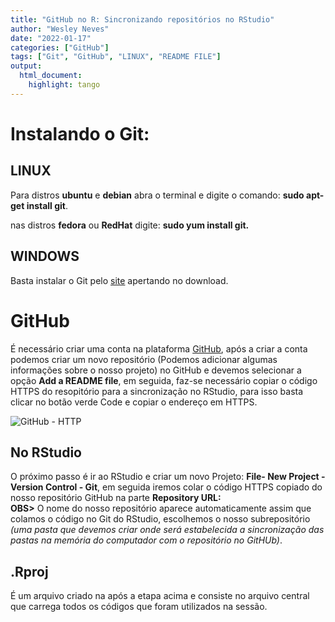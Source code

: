 ```yaml
---
title: "GitHub no R: Sincronizando repositórios no RStudio"
author: "Wesley Neves"
date: "2022-01-17"
categories: ["GitHub"]
tags: ["Git", "GitHub", "LINUX", "README FILE"]
output: 
  html_document:
    highlight: tango
---
```


# Instalando o Git:

## LINUX

Para distros **ubuntu** e **debian** abra o terminal e digite o comando: **sudo apt-get install git**.

nas distros **fedora** ou **RedHat** digite: **sudo yum install git.**

## WINDOWS

Basta instalar o Git pelo [site](https://gitforwindows.org/) apertando no download.

# GitHub

É necessário criar uma conta na plataforma [GitHub](https://github.com/), após a criar a conta podemos criar um novo repositório (Podemos adicionar algumas informações sobre o nosso projeto) no GitHub e devemos selecionar a opção **Add a README file**, em seguida, faz-se necessário copiar o código HTTPS do resopitório para a sincronização no RStudio, para isso basta clicar no botão verde Code e copiar o endereço em HTTPS.

![](/blog/GitHub_files/github.png "GitHub - HTTP")

## No RStudio

O próximo passo é ir ao RStudio e criar um novo Projeto: **File- New Project - Version Control - Git**, em seguida iremos colar o código HTTPS copiado do nosso repositório GitHub na parte **Repository URL:\
OBS>** O nome do nosso repositório aparece automaticamente assim que colamos o código no Git do RStudio, escolhemos o nosso subrepositório *(uma pasta que devemos criar onde será estabelecida a sincronização das pastas na memória do computador com o repositório no GitHUb)*.

## .Rproj

É um arquivo criado na após a etapa acima e consiste no arquivo central que carrega todos os códigos que foram utilizados na sessão.
